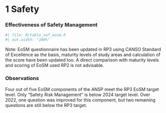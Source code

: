 # 1 Safety
### Effectiveness of Safety Management

```r
#| file: R/table_saf_eosm.R
#| out.width: "100%"
```

Note: EoSM questionnaire has been updated in RP3 using CANSO Standard of Excellence as the basis, maturity levels of study areas and calculation of the score have been updated too. A direct comparison with  maturity levels and scoring of EoSM used RP2 is not advisable.


### Observations															
Four out of five EoSM components of the ANSP meet the RP3 EoSM target level. Only "Safety Risk Management" is below 2024 target level. Over 2022, one question was improved for this component, but two remaining questions are still below the RP3 target.